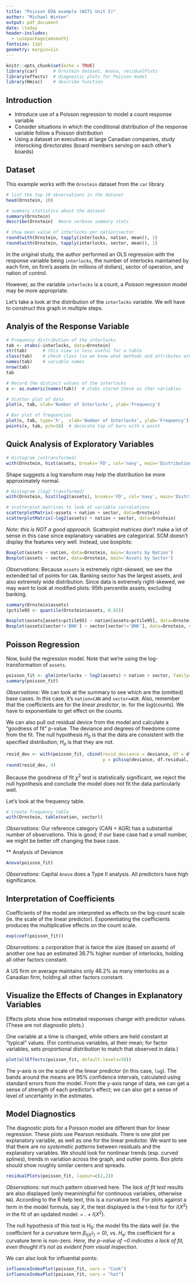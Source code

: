 ```yaml
---
title: "Poisson EDA example (W271 Unit 5)"
author: "Michael Winton"
output: pdf_document
date: \today
header-includes:
  - \usepackage{amsmath}
fontsize: 11pt
geometry: margin=1in
---
```


```r
knitr::opts_chunk$set(echo = TRUE)
library(car)      # Ornstein dataset, Anova, residualPlots
library(effects)  # diagnostic plots for Poisson model
library(Hmisc)    # describe function
```

## Introduction

- Introduce use of a Poisson regression to model a count response variable
- Consider situations in which the conditional distribution of the response variable follow a Poisson distribution
- Using a dataset on executives at large Canadian companies, study interocking directorates (board members serving on each other's boards)

## Dataset

This example works with the `Ornstein` dataset from the `car` library

```r
# list the top 10 observations in the dataset
head(Ornstein, 10)

# summary statistics about the dataset
summary(Ornstein)
describe(Ornstein)  #more verbose summary stats

# show mean value of interlocks per nation|sector
round(with(Ornstein, tapply(interlocks, nation, mean)), 1)
round(with(Ornstein, tapply(interlocks, sector, mean)), 1)
```

In the original study, the author performed an OLS regression with the response variable being `interlocks`, the number of interlocks maintained by each firm, on firm's assets (in millions of dollars), sector of operation, and nation of control.

However, as the variable `interlocks` is a count, a *Poisson* regression model may be more appropriate.

Let's take a look at the distribution of the `interlocks` variable.  We will have to construct this graph in multiple steps.

## Analyis of the Response Variable
```r
# Frequency distribution of the interlocks
tab <- xtabs(~interlocks, data=Ornstein)
str(tab)      # this view is less useful for a table
class(tab)    # check class (so we know what methods and attributes are available)
names(tab)    # variable names
nrow(tab)
tab

# Record the distinct values of the interlocks
x <- as.numeric(names(tab))  # xtabs stored these as char variables

# Scatter plot of data
plot(x, tab, xlab='Number of Interlocks', ylab='Frequency')

# Bar plot of frequencies
plot(x, tab, type='h',  xlab='Number of Interlocks', ylab='Frequency')
points(x, tab, pch=16)  # decorate top of bars with a point
```

## Quick Analysis of Exploratory Variables

```r
# Histogram (untransformed)
with(Ornstein, hist(assets, breaks='FD', col='navy', main='Distribution of Assets, millions'))
```

Shape suggests a log transform may help the distribution be more approximately normal.

```r
# Histogram (log2 transformed)
with(Ornstein, hist(log2(assets), breaks='FD', col='navy', main='Distribution of Log_2(Assets), millions'))

```

```r
# scatterplot matrices to look at variable correlations
scatterplotMatrix(~assets + nation + sector, data=Ornstein)
scatterplotMatrix(~log2(assets) + nation + sector, data=Ornstein)
```

*Note: this is NOT a good approach.*  Scatterplot matrices don't make a lot of sense in this case since explanatory variables are categorical.  SCM doesn't display the features very well.  Instead, use boxplots:

```r
Boxplot(assets ~ nation, data=Ornstein, main='Assets by Nation')
Boxplot(assets ~ sector, data=Ornstein, main='Assets by Sector')
```

*Observations:* Because `assets` is extremely right-skewed, we see the extended tail of points for `CAN`.   Banking sector has the largest assets, and also extremely wide distribution. Since data is extremely right-skewed, we may want to look at modified plots: 95th percentile assets; excluding banking.

```r
summary(Ornstein$assets)
(pctile95 <- quantile(Ornstein$assets, 0.95))

Boxplot(assets[assets<pctile95] ~ nation[assets<pctile95], data=Ornstein, main='Assets by Nation (Assets < ~$20B)')
Boxplot(assets[sector!='BNK'] ~ sector[sector!='BNK'], data=Ornstein, main='Assets by Sector (Excluding Banking)')

```

## Poisson Regression

Now, build the regression model.  Note that we're using the log-transformation of `assets`.

```r
poisson_fit <- glm(interlocks ~ log2(assets) + nation + sector, family=poisson(link=log), data=Ornstein)
summary(poisson_fit)
```

*Observations:* We can look at the summary to see which are the (omitted) base cases.  In this case, it's `nation=CAN` and `sector=AGR`.   Also, remember that the coefficients are for the *linear predictor*, ie. for the *log*(counts).  We have to exponentiate to get effect on the counts.

We can also pull out residual device from the model and calculate a "goodness of fit" p-value.  The deviance and degrees of freedome come from the fit.  The null hypothesis $H_0$ is that the data are consistent with the specified distribution; $H_a$ is that they are not.

```r
resid_dev <- with(poisson_fit, cbind(resid_deviance = deviance, df = df.residual,
                                     p = pchisq(deviance, df.residual, lower.tail = FALSE)))
round(resid_dev, 4)
```
Because the goodness of fit $\chi^2$ test is statistically significant, we reject the null hypothesis and conclude the model does not fit the data particularly well.  

Let's look at the frequency table.

```r
# Create frequency table
with(Ornstein, table(nation, sector))
```

*Observations:* Our reference category (CAN + AGR) has a substantial number of observations.  This is good; if our base case had a small number, we might be better off changing the base case.

** Analysis of Deviance

```r
Anova(poisson_fit)
```

*Observations:* Capital `Anova` does a Type II analysis.  All predictors have high significance.

## Interpretation of Coefficients

Coefficients of the model are interpreted as effects on the log-count scale (ie. the scale of the linear predictor). Exponentiating the coefficients produces the multiplicative effects on the count scale.

```r
exp(coef(poisson_fit))
```

*Observations:* a corporation that is twice the size (based on assets) of another one has an estimated 36.7% higher number of interlocks, holding all other factors constant.

A US firm on average maintains only 46.2% as many interlocks as a Canadian firm, holding all other factors constant.

## Visualize the Effects of Changes in Explanatory Variables

Effects plots show how estimated responses change with predictor values.  (These are not diagnostic plots.)  

One variable at a time is changed, while others are held constant at "typical" values.  (For continuous variables, at their mean; for factor variables, sets proportional distribution to match that observed in data.)  

```r
plot(allEffects(poisson_fit, default.levels=50))
```

The y-axis is on the scale of the linear predictor (in this case, `log`).  The bands around the means are 95% confidence intervals, calculated using standard errors from the model.   From the y-axis range of data, we can get a sense of strength of each predictor's effect; we can also get a sense of level of uncertainty in the estimates.

## Model Diagnostics

The diagnostic plots for a Poisson model are different than for linear regression.  These plots use Pearson residuals.  There is one plot per explanatory variable, as well as one for the linear predictor.  We want to see that there are _no systematic patterns_ between residuals and the explanatory variables.  We should look for nonlinear trends (esp. curved splines), trends in variation across the graph, and outlier points.  Box plots should show roughly similar centers and spreads.

```r
residualPlots(poisson_fit, layout=c(2,2))
```

*Observations:* not much pattern observed here.  The *lack of fit test* results are also displayed (only meaniningful for continuous variables, otherwise `NA`).  According to the R help text, this is a curvature test.  For plots against a term in the model formula, say $X$, the test displayed is the t-test for for $I(X^2)$ in the fit of an updated model: ~ . + $I(X^2)$.

The null hypothesis of this test is $H_0:$ the model fits the data well (ie. the coefficient for a curvature term $\beta_{I(X^2)}= 0$), vs. $H_a:$ the coefficient for a curvature term is non-zero.  _Here, the p-value of ~0 indicates a lack of fit, even thought it's not as evident from visual inspection._

We can also look for influential points:

```r
influenceIndexPlot(poisson_fit, vars = "Cook")
influenceIndexPlot(poisson_fit, vars = "hat")
```


